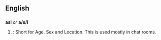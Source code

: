 ==English==

==={{Abbreviation}}===
'''asl''' ''or'' '''a/s/l'''
# {{cattag2|internet|slang}}: Short for Age, Sex and Location.  This is used mostly in chat rooms.